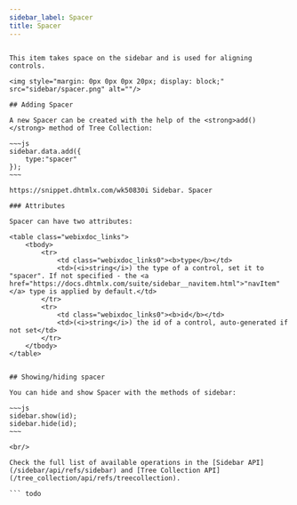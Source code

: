```yaml
---
sidebar_label: Spacer
title: Spacer
---          
```


``` todo

This item takes space on the sidebar and is used for aligning controls.

<img style="margin: 0px 0px 0px 20px; display: block;" src="sidebar/spacer.png" alt=""/>

## Adding Spacer

A new Spacer can be created with the help of the <strong>add()</strong> method of Tree Collection:

~~~js
sidebar.data.add({
	type:"spacer"
});
~~~

https://snippet.dhtmlx.com/wk50830i	Sidebar. Spacer

### Attributes

Spacer can have two attributes:

<table class="webixdoc_links">
	<tbody>
        <tr>
			<td class="webixdoc_links0"><b>type</b></td>
			<td>(<i>string</i>) the type of a control, set it to "spacer". If not specified - the <a href="https://docs.dhtmlx.com/suite/sidebar__navitem.html">"navItem"</a> type is applied by default.</td>
		</tr>
		<tr>
			<td class="webixdoc_links0"><b>id</b></td>
			<td>(<i>string</i>) the id of a control, auto-generated if not set</td>
		</tr>
    </tbody>
</table>


## Showing/hiding spacer

You can hide and show Spacer with the methods of sidebar:

~~~js
sidebar.show(id);
sidebar.hide(id);
~~~

<br/>

Check the full list of available operations in the [Sidebar API](/sidebar/api/refs/sidebar) and [Tree Collection API](/tree_collection/api/refs/treecollection).

``` todo
